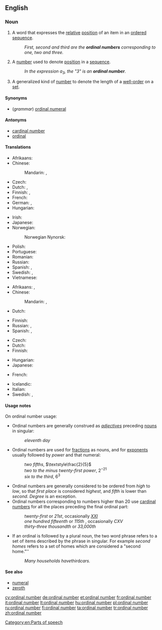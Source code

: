 ==English==
{{wikipedia}}

===Noun===
{{en-noun|head=[[ordinal]] [[number]]}}

# {{context|grammar|lang=en}} A word that expresses the [[relative]] [[position]] of an item in an [[ordered]] [[sequence]].
#: ''First, second and third are the '''ordinal numbers''' corresponding to one, two and three.''
# {{context|arithmetic|lang=en}} A [[number]] used to denote [[position]] in a [[sequence]].
#: ''In the expression a<sub>3</sub>, the "3" is an '''ordinal number'''.''
# {{context|mathematics|lang=en}} A generalized kind of [[number]] to denote the length of a [[well-order]] on a [[set]].

====Synonyms====
* (''grammar'') [[ordinal numeral]]

====Antonyms====
* [[cardinal number]]
* [[ordinal]]

====Translations====
{{trans-top|grammar: word used to denote relative position in a sequence}}
* Afrikaans: {{t-check|af|rangtelwoord}}
* Chinese:
*: Mandarin: {{t+check|cmn|順序數|sc=Hani}}, {{t-check|cmn|顺序数|tr=shùnxùshù|sc=Hani}}
* Czech: {{t-check|cs|řadová číslovka|f}}
* Dutch: {{t-check|nl|ranggetal|n}}, {{t+check|nl|rangtelwoord|n}}
* Finnish: {{t+|fi|järjestysluku}}, {{t+|fi|ordinaaliluku}}
* French: {{t-check|fr|nombre ordinal|m}}
* German: {{t+check|de|Ordinalzahl|f}}, {{t+check|de|Ordnungszahl|f}}
* Hungarian: {{t+check|hu|sorszámnév}}
{{trans-mid}}
* Irish: {{t-check|ga|orduimhir|f}}
* Japanese: {{t-check|ja|序数詞|tr=じょすうし, josūshi}}
* Norwegian: {{t+check|no|ordenstall|n}}
*: Norwegian Nynorsk: {{t-check|nn|rekkjetal|n}}
* Polish: {{t|pl|liczebnik porządkowy|m}}
* Portuguese: {{t|pt|[[número]] [[ordinal]]|m}}
* Romanian: {{t-check|ro|număr ordinal|n}}
* Russian: {{t+check|ru|порядковое числительное|n|tr=porjádkovoje čislítel’noje}}
* Spanish: {{t-check|es|ordinal|m}}, {{t-check|es|adjetivo ordinal|m}}
* Swedish: {{t+check|sv|ordningstal}}, {{t-check|sv|ordinaltal}}
* Vietnamese: {{t-check|vi|số thứ tự}}
{{trans-bottom}}

{{trans-top|arithmetic: number used to denote position in a sequence}}
* Afrikaans: {{t-check|af|ranggetal}}, {{t-check|af|ordinale getal}}
* Chinese:
*: Mandarin: {{t-check|cmn|序數|sc=Hani}}, {{t+check|cmn|序数|tr=xùshù|sc=Hani}}
* Dutch: {{t-check|nl|ranggetal|n}}
{{trans-mid}}
* Finnish: {{t+|fi|järjestysluku}}
* Russian: {{t+check|ru|порядковый номер|m|tr=porjádkovyj nómer}}, {{t+check|ru|номер|m|tr=nómer}}
* Spanish: {{t-check|es|ordinal|m}}, {{t+check|es|número ordinal|m}}
{{trans-bottom}}

{{trans-top|generalized kind of number to denote the length of a well-order on a set}}
* Czech: {{t|cs|ordinální číslo|n}}
* Dutch: {{t|nl|ranggetal|n}}
* Finnish: {{t|fi|ordinaali}}
{{trans-mid}}
* Hungarian: {{t+|hu|rendszám}}
* Japanese: {{t|ja|順序数|tr=じゅんじょすう, junjosū|sc=Jpan}}
{{trans-bottom}}

{{checktrans-top}}
* French: {{t+check|fr|ordinal|m}}
{{trans-mid}}
* Icelandic: {{t+check|is|raðtala|f}}
* Italian: {{t-check|it|numero ordinale|m}}
* Swedish: {{t+check|sv|ordningstal}}, {{t-check|sv|ordinaltal}}
{{trans-bottom}}

====Usage notes====
On ordinal number usage:
* Ordinal numbers are generally construed as ''[[adjective]]s'' preceding {{context|countable|lang=en}} [[noun]]s in singular:
*: ''eleventh day''
* Ordinal numbers are used for [[fraction]]s as {{context|countable|lang=en}} nouns, and for [[exponent]]s usually followed by ''power'' and that numeral:
*: ''two fifths'', <math>\textstyle\frac{2}{5}</math>
*: ''two to the minus twenty-first power'', <math>2^{-21}</math>
*: ''six to the third'', <math>6^3</math>
* Ordinal numbers are generally considered to be ordered from ''high'' to ''low'', so that ''first place'' is considered ''highest'', and ''fifth'' is lower than ''second''. ''Degree'' is an exception.
* Ordinal numbers corresponding to numbers higher than 20 use [[cardinal number]]s for all the places preceding the final ordinal part:
*: ''twenty-first'' or ''21st'', occasionally ''[[XXI]]''
*: ''one hundred fifteenth'' or ''115th'' , occasionally ''CXV''
*: ''thirty-three thousandth'' or ''33,000th''
* If an ordinal is followed by a plural noun, the two word phrase refers to a set of items described by the phrase in singular. For example ''second homes'' refers to a set of homes which are considered a "second home."''
*: ''Many households have ''third'' cars.''

====See also====
* [[numeral]]
* [[zeroth]]

[[Category:en:Parts of speech]]

[[cy:ordinal number]]
[[de:ordinal number]]
[[et:ordinal number]]
[[fr:ordinal number]]
[[it:ordinal number]]
[[lt:ordinal number]]
[[hu:ordinal number]]
[[pl:ordinal number]]
[[ru:ordinal number]]
[[fi:ordinal number]]
[[ta:ordinal number]]
[[tr:ordinal number]]
[[zh:ordinal number]]